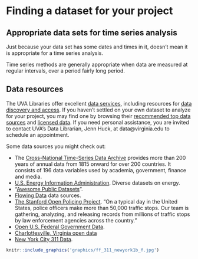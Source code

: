 # Finding a dataset for your project

## Appropriate data sets for time series analysis

Just because your data set has some dates and times in it, doesn't mean it is appropriate for a time series analysis.

Time series methods are generally appropriate when data are measured at regular intervals, over a period fairly long period.

## Data resources

The UVA Libraries offer excellent [data services](https://www.library.virginia.edu/services), including resources for [data discovery and access](https://data.library.virginia.edu/datasources/). If you haven't settled on your own dataset to analyze for your project, you may find one by browsing their [recommended top data sources](https://data.library.virginia.edu/datasources/find-data/) and [licensed data](https://data.library.virginia.edu/datasources/licensed/). If you need personal assistance, you are invited to contact UVA's Data Librarian, Jenn Huck, at data@virginia.edu to schedule an appointment. 

Some data sources you might check out:

* The [Cross-National Time-Series Data Archive](https://data.library.virginia.edu/datasources/licensed/cnts/) provides more than 200 years of annual data from 1815 onward for over 200 countries. It consists of 196 data variables used by academia, government, finance and media.
* [U.S. Energy Information Administration](https://www.eia.gov/tools/). Diverse datasets on energy.
* "[Awesome Public Datasets](https://github.com/awesomedata/awesome-public-datasets)".
* [Flowing Data](https://flowingdata.com/category/statistics/data-sources/) data sources.
* [The Stanford Open Policing Project](https://openpolicing.stanford.edu/). "On a typical day in the United States, police officers make more than 50,000 traffic stops. Our team is gathering, analyzing, and releasing records from millions of traffic stops by law enforcement agencies across the country."
* [Open U.S. Federal Government Data](https://www.data.gov/opendata/).
* [Charlottesville, Virginia open data](https://opendata.charlottesville.org/)
* [New York City 311 Data](https://portal.311.nyc.gov/article/?kanumber=KA-02893).


```r
knitr::include_graphics('graphics/ff_311_newyork1b_f.jpg')
```




